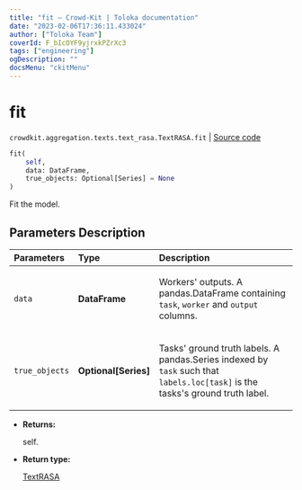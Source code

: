 ```yaml
---
title: "fit — Crowd-Kit | Toloka documentation"
date: "2023-02-06T17:36:11.433024"
author: ["Toloka Team"]
coverId: F_bIcOYF9yjrxkPZrXc3
tags: ["engineering"]
ogDescription: ""
docsMenu: "ckitMenu"
---
```


# fit
`crowdkit.aggregation.texts.text_rasa.TextRASA.fit` | [Source code](https://github.com/Toloka/crowd-kit/blob/v1.2.0/crowdkit/aggregation/texts/text_rasa.py#L49)

```python
fit(
    self,
    data: DataFrame,
    true_objects: Optional[Series] = None
)
```

Fit the model.

## Parameters Description

| Parameters | Type | Description |
| :----------| :----| :-----------|
`data`|**DataFrame**|<p>Workers&#x27; outputs. A pandas.DataFrame containing `task`, `worker` and `output` columns.</p>
`true_objects`|**Optional\[Series\]**|<p>Tasks&#x27; ground truth labels. A pandas.Series indexed by `task` such that `labels.loc[task]` is the tasks&#x27;s ground truth label.</p>

* **Returns:**

  self.

* **Return type:**

  [TextRASA](/docs/crowd-kit/reference/crowdkit.aggregation.texts.text_rasa.TextRASA)
